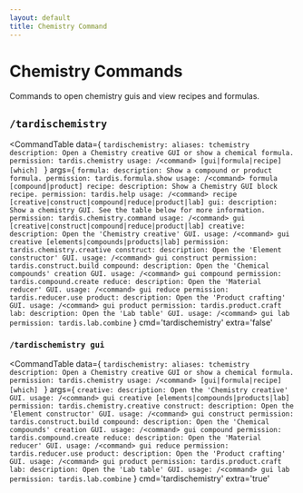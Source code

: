 ```yaml
---
layout: default
title: Chemistry Command
---
```



# Chemistry Commands

Commands to open chemistry guis and view recipes and formulas.

## `/tardischemistry`

<CommandTable data={
`tardischemistry:
    aliases: tchemistry
    description: Open a Chemistry creative GUI or show a chemical formula.
    permission: tardis.chemistry
    usage: /<command> [gui|formula|recipe] [which]
    `
}
args={
    `
    formula:
      description: Show a compound or product formula.
      permission: tardis.formula.show
      usage: /<command> formula [compound|product]
    recipe:
      description: Show a Chemistry GUI block recipe.
      permission: tardis.help
      usage: /<command> recipe [creative|construct|compound|reduce|product|lab]
    gui:
      description: Show a chemistry GUI. See the table below for more information.
      permission: tardis.chemistry.command
      usage: /<command> gui [creative|construct|compound|reduce|product|lab]
      creative:
        description: Open the 'Chemistry creative' GUI.
        usage: /<command> gui creative [elements|compounds|products|lab]
        permission: tardis.chemistry.creative
      construct:
        description: Open the 'Element constructor' GUI.
        usage: /<command> gui construct
        permission: tardis.construct.build
      compound:
        description: Open the 'Chemical compounds' creation GUI.
        usage: /<command> gui compound
        permission: tardis.compound.create
      reduce:
        description: Open the 'Material reducer' GUI.
        usage: /<command> gui reduce
        permission: tardis.reducer.use
      product:
        description: Open the 'Product crafting' GUI.
        usage: /<command> gui product
        permission: tardis.product.craft
      lab:
        description: Open the 'Lab table' GUI.
        usage: /<command> gui lab
        permission: tardis.lab.combine
    `
}
cmd='tardischemistry'
extra='false'
>
</CommandTable>

### `/tardischemistry gui`

<CommandTable data={
`tardischemistry:
    aliases: tchemistry
    description: Open a Chemistry creative GUI or show a chemical formula.
    permission: tardis.chemistry
    usage: /<command> [gui|formula|recipe] [which]
    `
}
args={
    `
      creative:
        description: Open the 'Chemistry creative' GUI.
        usage: /<command> gui creative [elements|compounds|products|lab]
        permission: tardis.chemistry.creative
      construct:
        description: Open the 'Element constructor' GUI.
        usage: /<command> gui construct
        permission: tardis.construct.build
      compound:
        description: Open the 'Chemical compounds' creation GUI.
        usage: /<command> gui compound
        permission: tardis.compound.create
      reduce:
        description: Open the 'Material reducer' GUI.
        usage: /<command> gui reduce
        permission: tardis.reducer.use
      product:
        description: Open the 'Product crafting' GUI.
        usage: /<command> gui product
        permission: tardis.product.craft
      lab:
        description: Open the 'Lab table' GUI.
        usage: /<command> gui lab
        permission: tardis.lab.combine
    `
}
cmd='tardischemistry'
extra='true'
>
</CommandTable>

